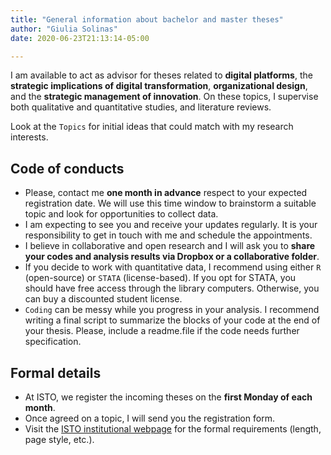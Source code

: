 ```yaml
---
title: "General information about bachelor and master theses"
author: "Giulia Solinas" 
date: 2020-06-23T21:13:14-05:00

---
```


I am available to act as advisor for theses related to **digital platforms**, the **strategic implications of digital transformation**, **organizational design**, and the **strategic management of innovation**. On these topics, I supervise both qualitative and quantitative studies, and literature reviews.

Look at the `Topics` for initial ideas that could match with my research interests. 

## Code of conducts

* Please, contact me **one month in advance** respect to your expected registration date. We will use this time window to brainstorm a suitable topic and look for opportunities to collect data. 
* I am expecting to see you and receive your updates regularly. It is your responsibility to get in touch with me and schedule the appointments.
* I believe in collaborative and open research and I will ask you to **share your codes and analysis results via Dropbox or a collaborative folder**. 
* If you decide to work with quantitative data, I recommend using either `R` (open-source) or `STATA` (license-based). If you opt for STATA, you should have free access through the library computers. Otherwise, you can buy a discounted student license. 
* `Coding` can be messy while you progress in your analysis. I recommend writing a final script to summarize the blocks of your code at the end of your thesis. Please, include a readme.file if the code needs further specification. 

## Formal details

* At ISTO, we register the incoming theses on the **first Monday of each month**.
* Once agreed on a topic, I will send you the registration form. 
* Visit the [ISTO institutional webpage](https://www.isto.bwl.uni-muenchen.de/studium_lehre/abschluss/index.html/)
 for the formal requirements (length, page style, etc.).

<!-- If you want to remove this post, you can simply # the upper part contained in the --- -->

<!-- ```{r setup, include=FALSE} -->
<!-- knitr::opts_chunk$set(collapse = TRUE) -->
<!-- ``` -->

<!-- # R Markdown -->

<!-- This is an R Markdown document. Markdown is a simple formatting syntax for authoring HTML, PDF, and MS Word documents. For more details on using R Markdown see <http://rmarkdown.rstudio.com>. -->

<!-- [Check out the latest **demo**](https://academic-demo.netlify.com/) -->

<!-- You can embed an R code chunk like this: -->

<!-- ```{r cars} -->
<!-- summary(cars) -->
<!-- fit <- lm(dist ~ speed, data = cars) -->
<!-- fit -->
<!-- ``` -->

<!-- # Including Plots -->

<!-- You can also embed plots. See Figure \@ref(fig:pie) for example: -->

<!-- ```{r pie, fig.cap='A fancy pie chart.', tidy=FALSE} -->
<!-- par(mar = c(0, 1, 0, 1)) -->
<!-- pie( -->
<!--   c(280, 60, 20), -->
<!--   c('Sky', 'Sunny side of pyramid', 'Shady side of pyramid'), -->
<!--   col = c('#0292D8', '#F7EA39', '#C4B632'), -->
<!--   init.angle = -50, border = NA -->
<!-- ) -->
<!-- ``` -->

